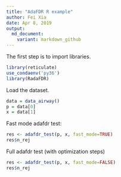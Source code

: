 ```yaml
---
title: "AdaFDR R example"
author: Fei Xia
date: Apr 8, 2019
output:
  md_document:
    variant: markdown_github
---
```


The first step is to import libraries.

```R
library(reticulate)
use_condaenv('py36')
library(RadaFDR)
```

Load the dataset.

```R
data = data_airway()
p = data[0]
x = data[1]
```

Fast mode adafdr test:
```R
res <- adafdr_test(p, x, fast_mode=TRUE)
res$n_rej
```

Full adafdr test (with optimization steps)
```R
res <- adafdr_test(p, x, fast_mode=FALSE)
res$n_rej
```